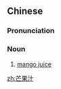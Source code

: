 ==Chinese==
{{zh-forms|alt=杧果汁-chiefly Mainland China|type=21}}

===Pronunciation===
{{zh-pron
|m=mángguǒzhī
|c=mong4-1 gwo2 zap1
|cat=n
}}

===Noun===
{{zh-noun}}

# [[mango juice]]

{{zh-cat|Beverages}}

[[zh:芒果汁]]